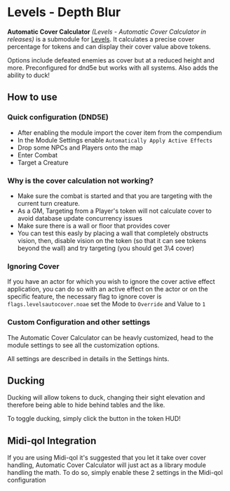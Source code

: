 
# Levels - Depth Blur

**Automatic Cover Calculator** _(Levels - Automatic Cover Calculator in
releases)_ is a submodule for [Levels](Levels). It calculates
a precise cover percentage for tokens and can display their cover value
above tokens.

Options include defeated enemies as cover but at a reduced height and
more. Preconfigured for dnd5e but works with all systems. Also adds the
ability to duck\!

## How to use

<ImageButBetter
  src='/../public/images/Levels-Auto-Cover/Acitem.png'
  alt='Cover Item Location'
  width={2000}
  height={2000}
  className={styles.wikiimage}
/>

### Quick configuration (DND5E)

- After enabling the module import the cover item from the compendium
- In the Module Settings enable `Automatically Apply Active Effects`
- Drop some NPCs and Players onto the map
- Enter Combat
- Target a Creature

### Why is the cover calculation not working?

- Make sure the combat is started and that you are targeting with the
  current turn creature.
- As a GM, Targeting from a Player's token will not calculate cover to
  avoid database update concurrency issues
- Make sure there is a wall or floor that provides cover
- You can test this easly by placing a wall that completely obstructs
  vision, then, disable vision on the token (so that it can see tokens
  beyond the wall) and try targeting (you should get 3\\4 cover)

<ImageButBetter
  src='/../public/images/Levels-Auto-Cover/Autocovernocover.png'
  alt='Ignore Active Effect example'
  width={2000}
  height={2000}
  className={styles.wikiimage}
/>

### Ignoring Cover

If you have an actor for which you wish to ignore the cover active
effect application, you can do so with an active effect on the actor or
on the specific feature, the necessary flag to ignore cover is
`flags.levelsautocover.noae` set the Mode to `Override` and Value to `1`

### Custom Configuration and other settings

The Automatic Cover Calculator can be heavly customized, head to the
module settings to see all the customization options.

All settings are described in details in the Settings hints.

<ImageButBetter
  src='/../public/images/Levels-Auto-Cover/Achudbtn.png'
  alt='Ducking Button'
  width={2000}
  height={2000}
  className={styles.wikiimage}
/>

## Ducking

Ducking will allow tokens to duck, changing their sight elevation and
therefore being able to hide behind tables and the like.

To toggle ducking, simply click the button in the token HUD!
<ImageButBetter
  src='/../public/images/Levels-Auto-Cover/MidiQol_Settings.png'
  alt='Location of settings'
  width={2000}
  height={2000}
  className={styles.wikiimage}
/>

## Midi-qol Integration

If you are using Midi-qol it's suggested that you let it take over cover
handling, Automatic Cover Calculator will just act as a library module
handling the math. To do so, simply enable these 2 settings in the
Midi-qol configuration

